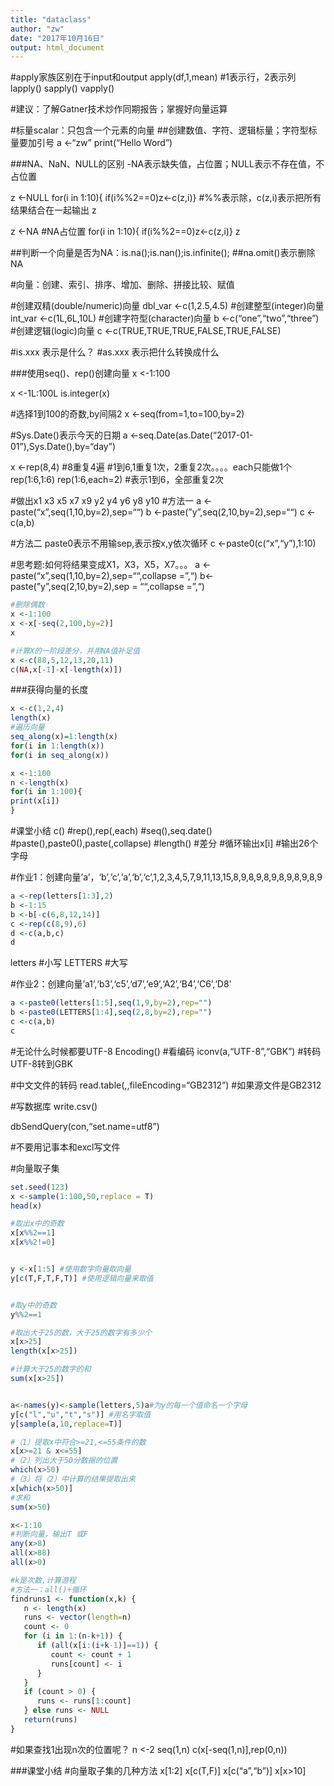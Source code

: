 ```yaml
---
title: "dataclass"
author: "zw"
date: "2017年10月16日"
output: html_document
---
```

#apply家族区别在于input和output
apply(df,1,mean) #1表示行，2表示列
lapply() 
sapply()
vapply()

#建议：了解Gatner技术炒作同期报告；掌握好向量运算

#标量scalar：只包含一个元素的向量
##创建数值、字符、逻辑标量；字符型标量要加引号
a <-"zw"
print("Hello Word")

###NA、NaN、NULL的区别
-NA表示缺失值，占位置；NULL表示不存在值，不占位置

z <-NULL
for(i in 1:10){
if(i%%2==0)z<-c(z,i)} #%%表示除，c(z,i)表示把所有结果结合在一起输出
z

z <-NA  #NA占位置
for(i in 1:10){
if(i%%2==0)z<-c(z,i)}
z

##判断一个向量是否为NA：is.na();is.nan();is.infinite();
##na.omit()表示删除NA

#向量：创建、索引、排序、增加、删除、拼接比较、赋值

#创建双精(double/numeric)向量
dbl_var <-c(1,2.5,4.5)
#创建整型(integer)向量
int_var <-c(1L,6L,10L)
#创建字符型(character)向量
b <-c("one","two","three")
#创建逻辑(logic)向量
c <-c(TRUE,TRUE,TRUE,FALSE,TRUE,FALSE)

#is.xxx 表示是什么？
#as.xxx 表示把什么转换成什么

###使用seq()、rep()创建向量
x <-1:100

x <-1L:100L 
is.integer(x)

#选择1到100的奇数,by间隔2
x <-seq(from=1,to=100,by=2)  

#Sys.Date()表示今天的日期
a <-seq.Date(as.Date("2017-01-01"),Sys.Date(),by="day")

x <-rep(8,4) #8重复4遍
#1到6,1重复1次，2重复2次。。。。each只能做1个
rep(1:6,1:6)
rep(1:6,each=2) #表示1到6，全部重复2次

#做出x1 x3 x5 x7 x9 y2 y4 y6 y8 y10
#方法一
a <-paste("x",seq(1,10,by=2),sep="")
b <-paste("y",seq(2,10,by=2),sep="")
c <-c(a,b)

#方法二 paste0表示不用输sep,表示按x,y依次循环
c <-paste0(c("x","y"),1:10)

#思考题:如何将结果变成X1，X3，X5，X7。。。
a <-paste("x",seq(1,10,by=2),sep="",collapse = ",")
b<-paste("y",seq(2,10,by=2),sep = "",collapse = ",")
```r
#删除偶数
x <-1:100
x <-x[-seq(2,100,by=2)]
x
```
```r
#计算X的一阶段差分，并用NA值补足值
x <-c(88,5,12,13,20,11)
c(NA,x[-1]-x[-length(x)])

```
###获得向量的长度
```r
x <-c(1,2,4)
length(x)
#遍历向量
seq_along(x)=1:length(x)
for(i in 1:length(x))
for(i in seq_along(x))
```
```r
x <-1:100
n <-length(x)
for(i in 1:100){
print(x[i])  
}
```
#课堂小结
c()
#rep(),rep(,each)
#seq(),seq.date()
#paste(),paste0(),paste(,collapse)
#length()
#差分
#循环输出x[i]
#输出26个字母

#作业1：创建向量'a'，'b','c','a','b','c',1,2,3,4,5,7,9,11,13,15,8,9,8,9,8,9,8,9,8,9,8,9
```r
a <-rep(letters[1:3],2)
b <-1:15
b <-b[-c(6,8,12,14)]
c <-rep(c(8,9),6)
d <-c(a,b,c)
d
```

letters #小写
LETTERS #大写

#作业2：创建向量'a1','b3','c5','d7','e9','A2','B4','C6','D8'

```r
a <-paste0(letters[1:5],seq(1,9,by=2),rep="")
b <-paste0(LETTERS[1:4],seq(2,8,by=2),rep="")
c <-c(a,b)
c
```

#无论什么时候都要UTF-8
Encoding()  #看编码
iconv(a,"UTF-8","GBK") #转码UTF-8转到GBK

#中文文件的转码
read.table(,,fileEncoding="GB2312") #如果源文件是GB2312


#写数据库
write.csv()

dbSendQuery(con,"set.name=utf8")

#不要用记事本和excl写文件



#向量取子集
```r
set.seed(123)
x <-sample(1:100,50,replace = T)
head(x)

#取出x中的奇数
x[x%%2==1]
x[x%%2!=0]


y <-x[1:5] #使用数字向量取向量
y[c(T,F,T,F,T)] #使用逻辑向量来取值


#取y中的奇数
y%%2==1

#取出大于25的数，大于25的数字有多少个
x[x>25]
length(x[x>25])

#计算大于25的数字的和
sum(x[x>25])


a<-names(y)<-sample(letters,5)a#为y的每一个值命名一个字母
y[c("l","u","t","s")] #用名字取值
y[sample(a,10,replace=T)]

#（1）提取x中符合>=21,<=55条件的数
x[x>=21 & x<=55]
#（2）列出大于50分数据的位置
which(x>50)
#（3）将（2）中计算的结果提取出来
x[which(x>50)]
#求和
sum(x>50)

```


```r
x<-1:10
#判断向量，输出T 或F
any(x>8)
all(x>88)
all(x>0)
```

```r
#k是次数,计算游程
#方法一：all()+循环
findruns1 <- function(x,k) {
   n <- length(x)
   runs <- vector(length=n)
   count <- 0
   for (i in 1:(n-k+1)) {
      if (all(x[i:(i+k-1)]==1)) {
         count <- count + 1
         runs[count] <- i
      }
   }
   if (count > 0) {
      runs <- runs[1:count]
   } else runs <- NULL
   return(runs)
}
```


#如果查找1出现n次的位置呢？
n <-2
seq(1,n)
c(x[-seq(1,n)],rep(0,n))

###课堂小结
#向量取子集的几种方法
x[1:2]
x[c(T,F)]
x[c("a","b")]
x[x>10]
